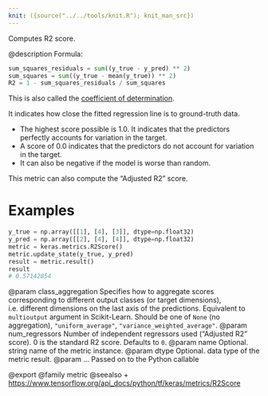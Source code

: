 ```yaml
---
knit: ({source("../../tools/knit.R"); knit_man_src})
---
```

Computes R2 score.

@description
Formula:

```python
sum_squares_residuals = sum((y_true - y_pred) ** 2)
sum_squares = sum((y_true - mean(y_true)) ** 2)
R2 = 1 - sum_squares_residuals / sum_squares
```

This is also called the
[coefficient of determination](
https://en.wikipedia.org/wiki/Coefficient_of_determination).

It indicates how close the fitted regression line
is to ground-truth data.

- The highest score possible is 1.0. It indicates that the predictors
    perfectly accounts for variation in the target.
- A score of 0.0 indicates that the predictors do not
    account for variation in the target.
- It can also be negative if the model is worse than random.

This metric can also compute the "Adjusted R2" score.

# Examples
```python
y_true = np.array([[1], [4], [3]], dtype=np.float32)
y_pred = np.array([[2], [4], [4]], dtype=np.float32)
metric = keras.metrics.R2Score()
metric.update_state(y_true, y_pred)
result = metric.result()
result
# 0.57142854
```

@param class_aggregation Specifies how to aggregate scores corresponding to
    different output classes (or target dimensions),
    i.e. different dimensions on the last axis of the predictions.
    Equivalent to `multioutput` argument in Scikit-Learn.
    Should be one of
    `None` (no aggregation), `"uniform_average"`,
    `"variance_weighted_average"`.
@param num_regressors Number of independent regressors used
    ("Adjusted R2" score). 0 is the standard R2 score.
    Defaults to `0`.
@param name Optional. string name of the metric instance.
@param dtype Optional. data type of the metric result.
@param ... Passed on to the Python callable

@export
@family metric
@seealso
+ <https://www.tensorflow.org/api_docs/python/tf/keras/metrics/R2Score>
